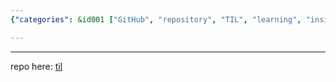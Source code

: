 ```yaml
---
{"categories": &id001 ["GitHub", "repository", "TIL", "learning", "insights", "benthecoder"], "category": "GitHub", "date": "2022-12-07 07:11:04", "description": "This article discusses a GitHub repository called 'Today I Learned' (TIL), where users share their daily learnings and insights. The repository, accessible at [this link](https://github.com/benthecoder/til), encourages continuous learning and knowledge sharing among its community.", "tags": *id001, "title": "Some Notes Just Like Me: Today I Learned (Til)"}

---
```


------

repo here: [til](https://github.com/benthecoder/til)

